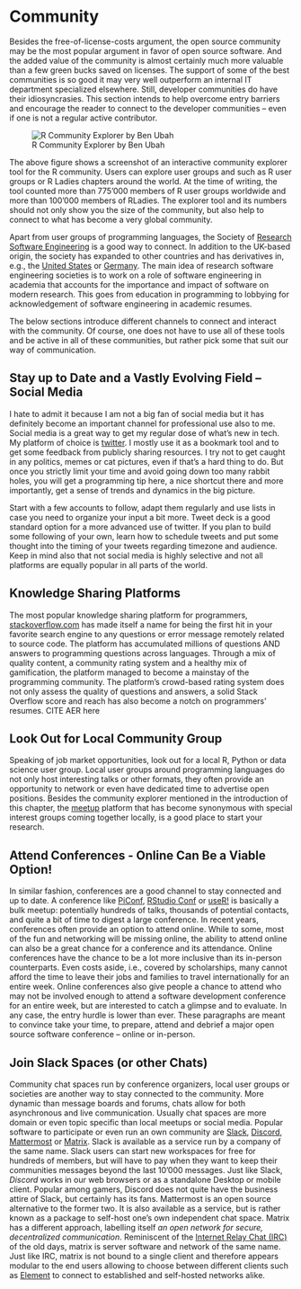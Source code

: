 # Community

Besides the free-of-license-costs argument, the open source community may be the most popular argument in favor of open source software. 
And the added value of the community is almost certainly much more valuable than a few green bucks saved on licenses. 
The support of some of the best communities is so good it may very well outperform an internal IT department specialized elsewhere.
Still, developer communities do have their idiosyncrasies.
This section intends to help overcome entry barriers and encourage the reader to connect to the developer communities -- even if one is not a regular active contributor. 

![R Community Explorer by Ben Ubah](images/community_explorer.png)

The above figure shows a screenshot of an interactive community explorer tool for the R community.
Users can explore user groups and such as R user groups or R Ladies chapters around the world. At the time of writing, the tool counted more than 775'000 members of R user groups worldwide and more than 100'000 members of RLadies.
The explorer tool and its numbers should not only show you the size of the community, but also help to connect to what has become a very global community. 

Apart from user groups of programming languages, the Society of [Research Software Engineering](https://society-rse.org/) is a good way to connect.
In addition to the UK-based origin, the society has expanded to other countries and has derivatives in, e.g., the [United States](https://us-rse.org/) or [Germany](https://de-rse.org/de/index.html).
The main idea of research software engineering societies is to work on a role of software engineering in academia that accounts for the importance and impact of software on modern research. This goes from education in programming to lobbying for acknowledgement of software engineering in academic resumes. 

The below sections introduce different channels to connect and interact with the community. 
Of course, one does not have to use all of these tools and be active in all of these communities, but rather pick some that suit our way of communication. 

## Stay up to Date and a Vastly Evolving Field -- Social Media

I hate to admit it because I am not a big fan of social media but it has definitely become an important channel for professional use also to me.
Social media is a great way to get my regular dose of what's new in tech. My platform of choice is [twitter](https://twitter.com/whatsgoodio).
I mostly use it as a bookmark tool and to get some feedback from publicly sharing resources.
I try not to get caught in any politics, memes or cat pictures, even if that's a hard thing to do. 
But once you strictly limit your time and avoid going down too many rabbit holes, you will get a programming tip here, a nice shortcut there and more importantly, get a sense of trends and dynamics in the big picture. 

Start with a few accounts to follow, adapt them regularly and use lists in case you need to organize your input a bit more. Tweet deck is a good standard option for a more advanced use of twitter.
If you plan to build some following of your own, learn how to schedule tweets and put some thought into the timing of your tweets regarding timezone and audience.
Keep in mind also that not social media is highly selective and not all platforms are equally popular in all parts of the world.  

## Knowledge Sharing Platforms

The most popular knowledge sharing platform for programmers, [stackoverflow.com](https://stackoverflow.com) has made itself a name for being the first hit in your favorite search engine to any questions or error message remotely related to source code.
The platform has accumulated millions of questions AND answers to programming questions across languages. 
Through a mix of quality content, a community rating system and a healthy mix of gamification, the platform managed to become a mainstay of the programming community. 
The platform's crowd-based rating system does not only assess the quality of questions and answers, a solid Stack Overflow score and reach has also become a notch on programmers' resumes.  CITE AER here

## Look Out for Local Community Group 

Speaking of job market opportunities, look out for a local R, Python or data science user group. 
Local user groups around programming languages do not only host interesting talks or other formats, they often provide an opportunity to network or even have dedicated time to advertise open positions. 
Besides the community explorer mentioned in the introduction of this chapter, the [meetup](https://www.meetup.com/) platform that has become synonymous with special interest groups coming together locally, is a good place to start your research.  


## Attend Conferences - Online Can Be a Viable Option!

In similar fashion, conferences are a good channel to stay connected and up to date. 
A conference like [PiConf](https://piconf.net/), [RStudio Conf]() or [useR!](https://twitter.com/_useRconf) is basically a bulk meetup: potentially hundreds of talks, thousands of potential contacts, and quite a bit of time to digest a large conference. 
In recent years, conferences often provide an option to attend online. While to some, most of the fun and networking will be missing online, the ability to attend online can also be a great chance for a conference and its attendance. Online conferences have the chance to be a lot more inclusive than its in-person counterparts. Even costs aside, i.e., covered by scholarships, many cannot afford the time to leave their jobs and families to travel internationally for an entire week. 
Online conferences also give people a chance to attend who may not be involved enough to attend a software development conference for an entire week, but are interested to catch a glimpse and to evaluate. 
In any case, the entry hurdle is lower than ever. These paragraphs are meant to convince  take your time, to prepare, attend and debrief a major open source software conference -- online or in-person. 


## Join Slack Spaces (or other Chats) 

Community chat spaces run by conference organizers, local user groups or societies are another way to stay connected to the community. More dynamic than message boards and forums, chats allow for both asynchronous and live communication. Usually chat spaces are 
more domain or even topic specific than local meetups or social media.
Popular software to participate or even run an own community are [Slack](https://slack.com), [Discord](https://discord.com/), [Mattermost](https://mattermost.com/) or [Matrix](https://matrix.org/).
Slack is available as a service run by a company of the same name.
Slack users can start new workspaces for free for hundreds of members, but will have to pay when they want to keep their communities messages beyond the last 10'000 messages.
Just like Slack, *Discord* works in our web browsers or as a standalone Desktop or mobile client.
Popular among gamers, Discord does not quite have the business attire of Slack, but certainly has its fans.
Mattermost is an open source alternative to the former two.
It is also available as a service, but is rather known as a package to self-host one's own independent chat space.
Matrix has a different approach, labelling itself *an open network for secure, decentralized communication*.
Reminiscent of the [Internet Relay Chat (IRC)](https://en.wikipedia.org/wiki/Internet_Relay_Chat) of the old days, matrix is server software and network of the same name. 
Just like IRC, matrix is not bound to a single client and therefore appears modular to the end users allowing to choose between different clients such as [Element](https://element.io/) to connect to established and self-hosted networks alike. 


